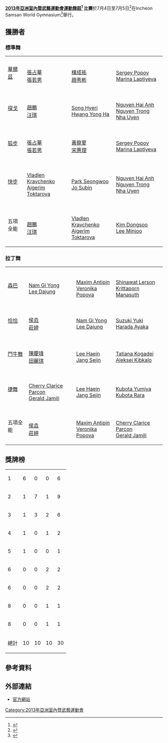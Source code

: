 '''[[2013年亞洲室內暨武藝運動會|2013年亞洲室內暨武藝運動會]][[運動舞蹈|運動舞蹈]]<ref>{{Cite web |url=http://www.aimag2013.org/en/Sports/DanceSports |title=DanceSport description for the 2013 AIMAG |accessdate=2013-07-01 |archive-date=2013-06-14 |archive-url=https://web.archive.org/web/20130614044033/http://www.aimag2013.org/en/Sports/DanceSports |dead-url=no }}</ref> 比賽'''於7月4日至7月5日<ref>{{Cite web |url=http://www.aimag2013.org/en/Schedule/Index |title=2013 AIMAG Competition Schedule |accessdate=2013-07-01 |archive-date=2013-06-08 |archive-url=https://web.archive.org/web/20130608011800/http://www.aimag2013.org/en/Schedule/Index |dead-url=no }}</ref>在Incheon Samsan World Gymnasium<ref>{{Cite web |url=http://www.aimag2013.org/en/Venues/Stadium/SamsanGym |title=2013 AIMAG Dancesport Venue |accessdate=2013-07-01 |archive-date=2013-06-24 |archive-url=https://web.archive.org/web/20130624113948/http://www.aimag2013.org/en/Venues/Stadium/SamsanGym |dead-url=no }}</ref>舉行。


==獲勝者==

===標準舞===
{| {{MedalistTable|type=項目}}
|-
|[[華爾茲|華爾茲]]
|{{flagIOC2team|CHN|2013年亞洲室內暨武藝運動會}}<br />[[張占華|張占華]]<br />[[張若男|張若男]]
|{{flagIOC2team|KOR|2013年亞洲室內暨武藝運動會}}<br />[[樸成祐|樸成祐]]<br />[[趙秀彬|趙秀彬]]
|{{flagIOC2team|KAZ|2013年亞洲室內暨武藝運動會}}<br />[[Sergey_Popov_(dancer)|Sergey Popov]]<br />[[Marina_Laptiyeva|Marina Laptiyeva]]
|-
|[[探戈|探戈]]
|{{flagIOC2team|CHN|2013 Asian Indoor and Martial Arts Games}}<br />[[趙鵬|趙鵬]]<br />[[汪琪|汪琪]]
|{{flagIOC2team|KOR|2013 Asian Indoor and Martial Arts Games}}<br />[[Song_Hyeri|Song Hyeri]]<br />[[Hwang_Yong_Ha|Hwang Yong Ha]]
|{{flagIOC2team|VIE|2013 Asian Indoor and Martial Arts Games}}<br />[[Nguyen_Hai_Anh|Nguyen Hai Anh]]<br />[[Nguyen_Trong_Nha_Uyen|Nguyen Trong Nha Uyen]]
|-
|[[狐步|狐步]]
|{{flagIOC2team|CHN|2013年亞洲室內暨武藝運動會}}<br />[[張占華|張占華]]<br />[[張若男|張若男]]
|{{flagIOC2team|KOR|2013年亞洲室內暨武藝運動會}}<br />[[黃龍夏|黃龍夏]]<br />[[宋惠理|宋惠理]]
|{{flagIOC2team|KAZ|2013年亞洲室內暨武藝運動會}}<br />[[Sergey_Popov_(dancer)|Sergey Popov]]<br />[[Marina_Laptiyeva|Marina Laptiyeva]]
|-
|[[快步|快步]]
|{{flagIOC2team|KAZ|2013年亞洲室內暨武藝運動會}}<br />[[Vladlen_Kravchenko|Vladlen Kravchenko]]<br />[[Aigerim_Toktarova|Aigerim Toktarova]]
|{{flagIOC2team|KOR|2013年亞洲室內暨武藝運動會}}<br />[[Park_Seongwoo|Park Seongwoo]]<br />[[Jo_Subin|Jo Subin]]
|{{flagIOC2team|VIE|2013年亞洲室內暨武藝運動會}}<br />[[Nguyen_Hai_Anh|Nguyen Hai Anh]]<br />[[Nguyen_Trong_Nha_Uyen|Nguyen Trong Nha Uyen]]
|-
|五項全能
|{{flagIOC2team|CHN|2013年亞洲室內暨武藝運動會}}<br />[[趙鵬|趙鵬]]<br />[[汪琪|汪琪]]
|{{flagIOC2team|KAZ|2013年亞洲室內暨武藝運動會}}<br />[[Vladlen_Kravchenko|Vladlen Kravchenko]]<br />[[Aigerim_Toktarova|Aigerim Toktarova]]
|{{flagIOC2team|KOR|2013年亞洲室內暨武藝運動會}}<br />[[Kim_Dongsoo|Kim Dongsoo]]<br />[[Lee_Minjoo|Lee Minjoo]]
|}

===拉丁舞===
{| {{MedalistTable|type=項目}}
|-
|[[桑巴|森巴]]
|{{flagIOC2team|KOR|2013年亞洲室內暨武藝運動會}}<br />[[Nam_Gi_Yong|Nam Gi Yong]]<br />[[Lee_Dajung|Lee Dajung]]
|{{flagIOC2team|KAZ|2013年亞洲室內暨武藝運動會}}<br />[[Maxim_Antipin|Maxim Antipin]]<br />[[Veronika_Popova_(dancer)|Veronika Popova]]
|{{flagIOC2team|THA|2013年亞洲室內暨武藝運動會}}<br />[[Shinawat_Lerson|Shinawat Lerson]]<br />[[Krittaporn_Manasuth|Krittaporn Manasuth]]
|-
|[[恰恰恰|恰恰]]
|{{flagIOC2team|CHN|2013年亞洲室內暨武藝運動會}}<br />[[侯垚|侯垚]]<br />[[莊婷|莊婷]]
|{{flagIOC2team|KOR|2013年亞洲室內暨武藝運動會}}<br />[[Nam_Gi_Yong|Nam Gi Yong]]<br />[[Lee_Dajung|Lee Dajung]]
|{{flagIOC2team|JPN|2013年亞洲室內暨武藝運動會}}<br />[[Suzuki_Yuki|Suzuki Yuki]]<br />[[Harada_Ayaka|Harada Ayaka]]
|-
|[[鬥牛舞|鬥牛舞]]
|{{flagIOC2team|HKG|2013年亞洲室內暨武藝運動會}}<br />[[陳慶瑋|陳慶瑋]]<br />[[田麗琪|田麗琪]]
|{{flagIOC2team|KOR|2013年亞洲室內暨武藝運動會}}<br />[[Lee_Haein|Lee Haein]]<br />[[Jang_Sejin|Jang Sejin]]
|{{flagIOC2team|KGZ|2013年亞洲室內暨武藝運動會}}<br />[[Tatiana_Kogadei|Tatiana Kogadei]]<br />[[Aleksei_Kibkalo|Aleksei Kibkalo]]
|-
|[[捷舞|捷舞]]
|{{flagIOC2team|PHI|2013年亞洲室內暨武藝運動會}}<br />[[Cherry_Clarice_Parcon|Cherry Clarice Parcon]]<br />[[Gerald_Jamili|Gerald Jamili]]
|{{flagIOC2team|KOR|2013年亞洲室內暨武藝運動會}}<br />[[Lee_Haein|Lee Haein]]<br />[[Jang_Sejin|Jang Sejin]]
|{{flagIOC2team|JPN|2013年亞洲室內暨武藝運動會}}<br />[[Kubota_Yumiya|Kubota Yumiya]]<br />[[Kubota_Rara|Kubota Rara]]
|-
|五項全能
|{{flagIOC2team|CHN|2013年亞洲室內暨武藝運動會}}<br />[[侯垚|侯垚]]<br />[[莊婷|莊婷]]
|{{flagIOC2team|KAZ|2013年亞洲室內暨武藝運動會}}<br />[[Maxim_Antipin|Maxim Antipin]]<br />[[Veronika_Popova_(dancer)|Veronika Popova]]
|{{flagIOC2team|PHI|2013年亞洲室內暨武藝運動會}}<br />[[Cherry_Clarice_Parcon|Cherry Clarice Parcon]]<br />[[Gerald_Jamili|Gerald Jamili]]
|}

==獎牌榜==
{| {{RankedMedalTable|nation-width=200px}}
|-
| 1 ||align=left| {{flagIOC2team|CHN|2013年亞洲室內暨武藝運動會}} || 6 || 0 || 0 || 6
|-style="background:#ccccff"
| 2 ||align=left| {{flagIOC2team|KOR|2013年亞洲室內暨武藝運動會}} || 1 || 7 || 1 || 9
|-
| 3 ||align=left| {{flagIOC2team|KAZ|2013年亞洲室內暨武藝運動會}} || 1 || 3 || 2 || 6
|-
| 4 ||align=left| {{flagIOC2team|PHI|2013年亞洲室內暨武藝運動會}} || 1 || 0 || 1 || 2
|-
| 5 ||align=left| {{flagIOC2team|HKG|2013年亞洲室內暨武藝運動會}} || 1 || 0 || 0 || 1
|-
| 6 ||align=left| {{flagIOC2team|JPN|2013年亞洲室內暨武藝運動會}} || 0 || 0 || 2 || 2
|-
| 6 ||align=left| {{flagIOC2team|VIE|2013年亞洲室內暨武藝運動會}} || 0 || 0 || 2 || 2
|-
| 8 ||align=left| {{flagIOC2team|THA|2013年亞洲室內暨武藝運動會}} || 0 || 0 || 1 || 1
|-
| 8 ||align=left| {{flagIOC2team|KGZ|2013年亞洲室內暨武藝運動會}} || 0 || 0 || 1 || 1
|-
!colspan=2| 總計 || 10 || 10 || 10 || 30
|}

== 參考資料==
<references/>


== 外部連結 ==
* [https://web.archive.org/web/20130427002516/http://www.aimag2013.org/en 官方網站]


{{2013年亞洲室內暨武藝運動會比賽項目}}

[[Category:2013年亞洲室內暨武藝運動會|Category:2013年亞洲室內暨武藝運動會]]